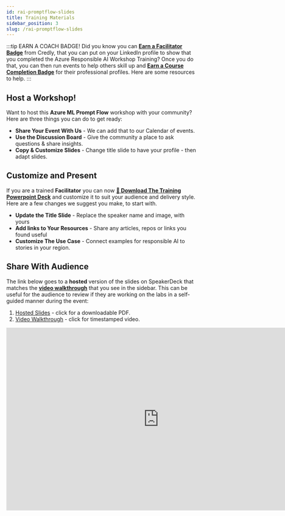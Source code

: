 ```yaml
---
id: rai-promptflow-slides
title: Training Materials
sidebar_position: 3
slug: /rai-promptflow-slides
---
```


:::tip EARN A COACH BADGE!
Did you know you can [**Earn a Facilitator Badge**](./../Badges.md) from Credly, that you can put on your LinkedIn profile to show that you completed the Azure Responsible AI Workshop Training? Once you do that, you can then run events to help others skill up and [**Earn a Course Completion Badge**](./../Badges.md) for their professional profiles. Here are some resources to help.
:::

## Host a Workshop!

Want to host this **Azure ML Prompt Flow** workshop with your community? Here are three things you can do to get ready:
 - **Share Your Event With Us** - We can add that to our Calendar of events.
 - **Use the Discussion Board** - Give the community a place to ask questions & share insights.
 - **Copy & Customize Slides** - Change title slide to have your profile - then adapt slides.

## Customize and Present

If you are a trained **Facilitator** you can now [**🔻 Download The Training Powerpoint Deck**](https://github.com/Azure/responsible-ai-hub/tree/main/assets/presentations/Hub-Azure-Prompt-Flow.pptx) and customize it to suit your audience and delivery style. Here are a few changes we suggest you make, to start with.
 - **Update the Title Slide** - Replace the speaker name and image, with yours
 - **Add links to Your Resources** - Share any articles, repos or links you found useful
 - **Customize The Use Case** - Connect examples for responsible AI to stories in your region.


## Share With Audience

The link below goes to a **hosted** version of the slides on SpeakerDeck that matches the [**video walkthrough**](./walkthrough.md) that you see in the sidebar. This can be useful for the audience to review if they are working on the labs in a self-guided manner during the event:
 1. [Hosted Slides](https://aka.ms/rai-hub/prompt-flow-workshop-slide) - click for a downloadable PDF.
 2. [Video Walkthrough](https://aka.ms/rai-hub/prompt-flow-trainer-guide) - click for timestamped video.

<iframe width="800" height="480" className="speakerdeck-iframe" frameborder="0" src="https://speakerdeck.com/player/a863c7436e104f4b81369da730e62107" title="Train a model and debug it with Responsible AI Dashboard" allowfullscreen="true" ></iframe>
